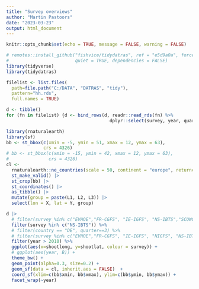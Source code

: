 ```yaml
---
title: "Survey overviews"
author: "Martin Pastoors"
date: "2023-03-23"
output: html_document
---
```


```r
knitr::opts_chunk$set(echo = TRUE, message = FALSE, warning = FALSE)
```

```r
# remotes::install_github("fishvice/tidydatras", ref = "e5d9a0a", force = TRUE, 
#                         quiet = TRUE, dependencies = FALSE)
library(tidyverse)
library(tidydatras)
```

```r
filelist <- list.files(
  path=file.path("C:/DATA", "DATRAS", "tidy"),
  pattern="hh.rds",
  full.names = TRUE)

d <- tibble() 
for (fn in filelist) {d <- bind_rows(d, readr::read_rds(fn) %>% 
                                       dplyr::select(survey, year, quarter, shootlat, shootlong))}

```

```r
library(rnaturalearth)
library(sf)
bb <- st_bbox(c(xmin = -5, ymin = 51, xmax = 12, ymax = 63),
              crs = 4326)
# bb <- st_bbox(c(xmin = -15, ymin = 42, xmax = 12, ymax = 63),
#               crs = 4326)
cl <-
  rnaturalearth::ne_countries(scale = 50, continent = "europe", returnclass = "sf") |>
  st_make_valid() |>
  st_crop(bb) |>
  st_coordinates() |>
  as_tibble() |>
  mutate(group = paste(L1, L2, L3)) |>
  select(lon = X, lat = Y, group)

d |> 
  # filter(survey %in% c("EVHOE","FR-CGFS", "IE-IGFS", "NS-IBTS","SCOWCGFS")) %>%
  filter(survey %in% c("NS-IBTS")) %>%
  # filter(country == "DE", quarter==3) %>% 
  # filter(survey %in% c("EVHOE","FR-CGFS", "IE-IGFS", "NIGFS", "NS-IBTS", "PT-IBTS","SCOWCGFS", "SP-NORTH")) %>%
  filter(year > 2010) %>% 
  ggplot(aes(x=shootlong, y=shootlat, colour = survey)) +
  # ggplot(aes(year, B)) +
  theme_bw() +
  geom_point(alpha=0.3, size=0.2) +
  geom_sf(data = cl, inherit.aes = FALSE)  +
  coord_sf(xlim=c(bb$xmin, bb$xmax), ylim=c(bb$ymin, bb$ymax)) +
  facet_wrap(~year) 
  
```

